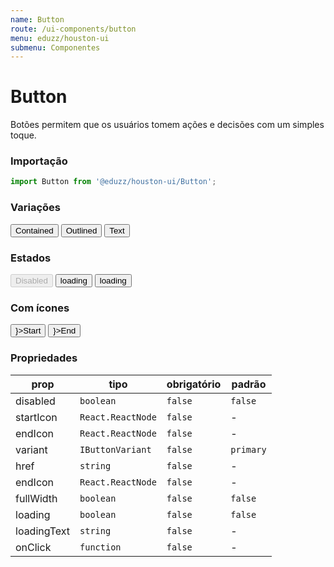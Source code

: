 ```yaml
---
name: Button
route: /ui-components/button
menu: eduzz/houston-ui
submenu: Componentes
---
```




# Button

Botões permitem que os usuários tomem ações e decisões com um simples toque.

### Importação

```js
import Button from '@eduzz/houston-ui/Button';
```

### Variações

<Playground>
  <Row>
    <Column>
      <Button>Contained</Button>
    </Column>
    <Column>
      <Button variant='outlined'>Outlined</Button>
    </Column>
    <Column>
      <Button variant='text'>Text</Button>
    </Column>
  </Row>
</Playground>

### Estados

<Playground>
  <Row>
    <Column>
      <Button disabled>Disabled</Button>
    </Column>
    <Column>
      <Button loading>loading</Button>
    </Column>
    <Column>
      <Button loading loadingText='Carregando...'>
        loading
      </Button>
    </Column>
  </Row>
</Playground>

### Com ícones

<Playground>
  <Row>
    <Column>
      <Button startIcon={<InsertEmoticonIcon />}>Start</Button>
    </Column>
    <Column>
      <Button endIcon={<InsertEmoticonIcon />}>End</Button>
    </Column>
  </Row>
</Playground>

### Propriedades

| prop        | tipo              | obrigatório | padrão    |
| ----------- | ----------------- | ----------- | --------- |
| disabled    | `boolean`         | `false`     | `false`   |
| startIcon   | `React.ReactNode` | `false`     | -         |
| endIcon     | `React.ReactNode` | `false`     | -         |
| variant     | `IButtonVariant`  | `false`     | `primary` |
| href        | `string`          | `false`     | -         |
| endIcon     | `React.ReactNode` | `false`     | -         |
| fullWidth   | `boolean`         | `false`     | `false`   |
| loading     | `boolean`         | `false`     | `false`   |
| loadingText | `string`          | `false`     | -         |
| onClick     | `function`        | `false`     | -         |
